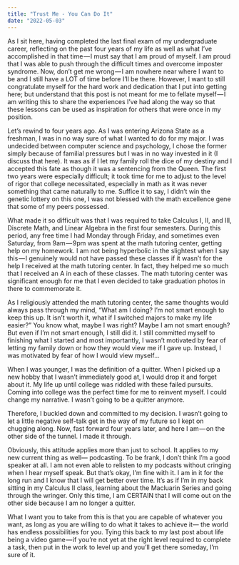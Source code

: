 ```yaml
---
title: "Trust Me - You Can Do It"
date: "2022-05-03"
---
```


<div className="space-y-8">
As I sit here, having completed the last final exam of my undergraduate career, reflecting on the past four years of my life as well as what I’ve accomplished in that time — I must say that I am proud of myself. I am proud that I was able to push through the difficult times and overcome imposter syndrome. Now, don’t get me wrong — I am nowhere near where I want to be and I still have a LOT of time before I’ll be there. However, I want to still congratulate myself for the hard work and dedication that I put into getting here; but understand that this post is not meant for me to fellate myself — I am writing this to share the experiences I’ve had along the way so that these lessons can be used as inspiration for others that were once in my position.

Let’s rewind to four years ago. As I was entering Arizona State as a freshman, I was in no way sure of what I wanted to do for my major. I was undecided between computer science and psychology, I chose the former simply because of familial pressures but I was in no way invested in it (I discuss that here). It was as if I let my family roll the dice of my destiny and I accepted this fate as though it was a sentencing from the Queen.
The first two years were especially difficult; it took time for me to adjust to the level of rigor that college necessitated, especially in math as it was never something that came naturally to me. Suffice it to say, I didn’t win the genetic lottery on this one, I was not blessed with the math excellence gene that some of my peers possessed.

What made it so difficult was that I was required to take Calculus I, II, and III, Discrete Math, and Linear Algebra in the first four semesters. During this period, any free time I had Monday through Friday, and sometimes even Saturday, from 9am — 9pm was spent at the math tutoring center, getting help on my homework. I am not being hyperbolic in the slightest when I say this — I genuinely would not have passed these classes if it wasn’t for the help I received at the math tutoring center. In fact, they helped me so much that I received an A in each of these classes. The math tutoring center was significant enough for me that I even decided to take graduation photos in there to commemorate it.

As I religiously attended the math tutoring center, the same thoughts would always pass through my mind, “What am I doing? I’m not smart enough to keep this up. It isn’t worth it, what if I switched majors to make my life easier?” You know what, maybe I was right? Maybe I am not smart enough? But even if I’m not smart enough, I still did it. I still committed myself to finishing what I started and most importantly, I wasn’t motivated by fear of letting my family down or how they would view me if I gave up. Instead, I was motivated by fear of how I would view myself…

When I was younger, I was the definition of a quitter. When I picked up a new hobby that I wasn’t immediately good at, I would drop it and forget about it. My life up until college was riddled with these failed pursuits. Coming into college was the perfect time for me to reinvent myself. I could change my narrative. I wasn’t going to be a quitter anymore.

Therefore, I buckled down and committed to my decision. I wasn’t going to let a little negative self-talk get in the way of my future so I kept on chugging along. Now, fast forward four years later, and here I am — on the other side of the tunnel. I made it through.

Obviously, this attitude applies more than just to school. It applies to my new current thing as well— podcasting. To be frank, I don’t think I’m a good speaker at all. I am not even able to relisten to my podcasts without cringing when I hear myself speak. But that’s okay, I’m fine with it. I am in it for the long run and I know that I will get better over time. It’s as if I’m in my back sitting in my Calculus II class, learning about the Macluarin Series and going through the wringer. Only this time, I am CERTAIN that I will come out on the other side because I am no longer a quitter.

What I want you to take from this is that you are capable of whatever you want, as long as you are willing to do what it takes to achieve it— the world has endless possibilities for you. Tying this back to my last post about life being a video game — if you’re not yet at the right level required to complete a task, then put in the work to level up and you’ll get there someday, I’m sure of it.
</div>